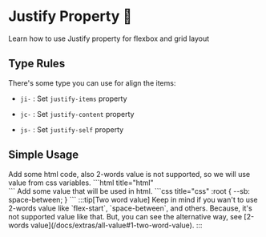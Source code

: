 
# Justify Property 🌌

Learn how to use Justify property for flexbox and grid layout

## Type Rules

There's some type you can use for align the items:

- `ji-` : Set `justify-items` property

- `jc-` : Set `justify-content` property

- `js-` : Set `justify-self` property

## Simple Usage

<Tabs>
<TabItem value="html" label="index.html">
Add some html code, also 2-words value is not supported, so we will use value from css variables.
```html title="html"
<div class="ai-center jc-[sb]"></div>
```
</TabItem>
<TabItem value="css" label="style.css">
Add some value that will be used in html.
```css title="css"
:root {
  --sb: space-between;
}
```
</TabItem>
</Tabs>
:::tip[Two word value]
Keep in mind if you wan't to use 2-words value like `flex-start`, `space-between`, and others. Because, it's not supported value like that. But, you can see the alternative way, see [2-words value](/docs/extras/all-value#1-two-word-value).
:::
